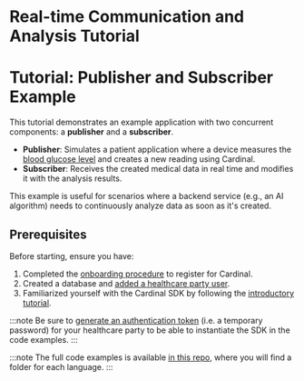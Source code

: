 # Real-time Communication and Analysis Tutorial

# Tutorial: Publisher and Subscriber Example

This tutorial demonstrates an example application with two concurrent components: a **publisher** and a **subscriber**.

- **Publisher**: Simulates a patient application where a device measures the [blood glucose level](https://en.wikipedia.org/wiki/Blood_sugar_level) and creates a new reading using Cardinal.
- **Subscriber**: Receives the created medical data in real time and modifies it with the analysis results.

This example is useful for scenarios where a backend service (e.g., an AI algorithm) needs to continuously analyze data 
as soon as it's created.

## Prerequisites

Before starting, ensure you have:

1. Completed the [onboarding procedure](/cockpit/how-to/how-to-create-your-account) to register for Cardinal.
2. Created a database and [added a healthcare party user](/cockpit/how-to/how-to-manage-hcp).
3. Familiarized yourself with the Cardinal SDK by following the [introductory tutorial](/nsdk/tutorial/basic/sdk-basic-tutorial).

:::note
Be sure to [generate an authentication token](/cockpit/how-to/how-to-manage-hcp#generating-an-authentication-token) (i.e.
a temporary password) for your healthcare party to be able to instantiate the SDK in the code examples.
:::

:::note
The full code examples is available [in this repo](https://github.com/icure/cardinal-real-time-analysis-tutorial), 
where you will find a folder for each language.
:::